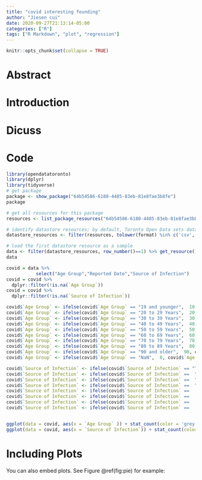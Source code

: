 ```yaml
---
title: "covid interesting founding"
author: "Jiesen cui"
date: 2020-09-27T21:13:14-05:00
categories: ["R"]
tags: ["R Markdown", "plot", "regression"]
---
```


```r
knitr::opts_chunk$set(collapse = TRUE)
```

# Abstract


# Introduction


# Dicuss


# Code 

```r

library(opendatatoronto)
library(dplyr)
library(tidyverse)
# get package
package <- show_package("64b54586-6180-4485-83eb-81e8fae3b8fe")
package

# get all resources for this package
resources <- list_package_resources("64b54586-6180-4485-83eb-81e8fae3b8fe")

# identify datastore resources; by default, Toronto Open Data sets datastore resource format to CSV for non-geospatial and GeoJSON for geospatial resources
datastore_resources <- filter(resources, tolower(format) %in% c('csv', 'geojson'))

# load the first datastore resource as a sample
data <- filter(datastore_resources, row_number()==1) %>% get_resource()
data

covid = data %>%
           select("Age Group","Reported Date","Source of Infection")
covid = covid %>% 
  dplyr::filter(!is.na(`Age Group`))
covid = covid %>% 
  dplyr::filter(!is.na(`Source of Infection`))

covid$`Age Group` <- ifelse(covid$`Age Group` == "19 and younger",  10, covid$`Age Group`);
covid$`Age Group` <- ifelse(covid$`Age Group` == "20 to 29 Years",  20, covid$`Age Group`);
covid$`Age Group` <- ifelse(covid$`Age Group` == "30 to 39 Years",  30, covid$`Age Group`);  
covid$`Age Group` <- ifelse(covid$`Age Group` == "40 to 49 Years",  40, covid$`Age Group`);  
covid$`Age Group` <- ifelse(covid$`Age Group` == "50 to 59 Years",  50, covid$`Age Group`);  
covid$`Age Group` <- ifelse(covid$`Age Group` == "60 to 69 Years",  60, covid$`Age Group`); 
covid$`Age Group` <- ifelse(covid$`Age Group` == "70 to 79 Years",  70, covid$`Age Group`);  
covid$`Age Group` <- ifelse(covid$`Age Group` == "80 to 89 Years",  80, covid$`Age Group`); 
covid$`Age Group` <- ifelse(covid$`Age Group` == "90 and older",  90, covid$`Age Group`); 
covid$`Age Group` <- ifelse(covid$`Age Group` == "NaN",  0, covid$`Age Group`); 

covid$`Source of Infection` <- ifelse(covid$`Source of Infection` == "Travel" , 0, covid$`Source of Infection`)
covid$`Source of Infection` <- ifelse(covid$`Source of Infection` ==  "Close contact", 1, covid$`Source of Infection`)
covid$`Source of Infection` <- ifelse(covid$`Source of Infection` ==  "Institutional" , 2, covid$`Source of Infection`)
covid$`Source of Infection` <- ifelse(covid$`Source of Infection` ==  "Healthcare"  , 3, covid$`Source of Infection`)
covid$`Source of Infection` <- ifelse(covid$`Source of Infection` ==   "Community"    , 4, covid$`Source of Infection`)
covid$`Source of Infection` <- ifelse(covid$`Source of Infection` ==   "N/A - Outbreak associated"    , 5, covid$`Source of Infection`)
covid$`Source of Infection` <- ifelse(covid$`Source of Infection` ==    "Unknown/Missing"   , 6, covid$`Source of Infection`)
covid$`Source of Infection` <- ifelse(covid$`Source of Infection` ==     "Pending"   , 7, covid$`Source of Infection`)


ggplot(data = covid, aes(x = `Age Group` )) + stat_count(color = 'grey',fill = 'pink')
ggplot(data = covid, aes(x = `Source of Infection`)) + stat_count(color = 'grey',fill = 'blue')


```


# Including Plots

You can also embed plots. See Figure \@ref(fig:pie) for example:

``` 
```
